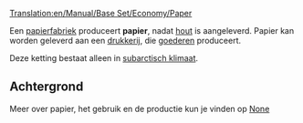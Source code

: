 [[Translation:en/Manual/Base Set/Economy/Paper]]

{{nl/Vracht|name=Papier
|image=Paper.png
|geproduceerd=[[nl/Manual/Base Set/Economy/Papierfabriek|Papierfabriek]]
|geaccepteerd=[[nl/Manual/Base Set/Economy/Drukkerij|Drukkerij]]
}}


Een [[nl/Manual/Base Set/Economy/Papierfabriek|papierfabriek]] produceert '''papier''', nadat [[nl/hout|hout]] is aangeleverd. Papier kan worden geleverd aan een [[nl/Manual/Base Set/Economy/Drukkerij|drukkerij]], die [[nl/Manual/Base Set/Economy/Goederen|goederen]] produceert.

Deze ketting bestaat alleen in [[nl/Manual/Klimaat#Subarctisch|subarctisch klimaat]].


==Achtergrond==

Meer over papier, het gebruik en de productie kun je vinden op [https://www.wikipedia.org/wiki/Paper None]